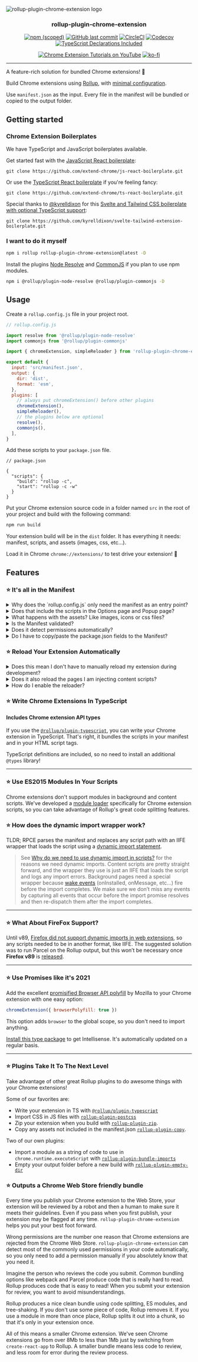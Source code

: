 
<Image
  width={200}
  height={200}
  src="/rollup-plugin-logo.png"
  alt="rollup-plugin-chrome-extension logo"
/>

<h3 align="center">rollup-plugin-chrome-extension</h3>

<div align="center">

[![npm (scoped)](https://img.shields.io/npm/v/rollup-plugin-chrome-extension.svg)](https://www.npmjs.com/package/rollup-plugin-chrome-extension)
[![GitHub last commit](https://img.shields.io/github/last-commit/extend-chrome/rollup-plugin-chrome-extension.svg?logo=github)](https://github.com/extend-chrome/rollup-plugin-chrome-extension)
[![CircleCI](https://img.shields.io/circleci/build/github/extend-chrome/rollup-plugin-chrome-extension?token=31f554b1e0c742c0ed5ccab825000c78e65791ba)](https://circleci.com/gh/extend-chrome/rollup-plugin-chrome-extension)
[![Codecov](https://img.shields.io/codecov/c/github/extend-chrome/rollup-plugin-chrome-extension)](https://codecov.io/gh/extend-chrome/rollup-plugin-chrome-extension)
[![TypeScript Declarations Included](https://img.shields.io/badge/types-TypeScript-informational)](#typescript)

</div>

<div align="center">

[![Chrome Extension Tutorials on YouTube](https://img.shields.io/badge/Chrome%20Extension%20Tutorials-YouTube-c4302b.svg)](https://www.youtube.com/channel/UCVj3dGw75v8aHFYD6CL1tFg)
[![ko-fi](https://img.shields.io/badge/Buy%20us%20a%20tea-ko--fi-29ABE0)](https://ko-fi.com/jacksteam)

</div>

---

A feature-rich solution for bundled Chrome extensions! 💯

Build Chrome extensions using
[Rollup](https://rollupjs.org/guide/en/), with
[minimal configuration](#usage).

Use `manifest.json` as the input. Every file in the manifest will
be bundled or copied to the output folder.

## Getting started

### Chrome Extension Boilerplates

We have TypeScript and JavaScript boilerplates available.

Get started fast with the
[JavaScript React boilerplate](https://github.com/extend-chrome/js-react-boilerplate):

```
git clone https://github.com/extend-chrome/js-react-boilerplate.git
```

Or use the [TypeScript React boilerplate](https://github.com/extend-chrome/ts-react-boilerplate) if you're feeling
fancy:

```
git clone https://github.com/extend-chrome/ts-react-boilerplate.git
```

Special thanks to [@kyrelldixon](https://www.kyrelldixon.com/) for this [Svelte and Tailwind CSS boilerplate with optional TypeScript support](https://github.com/kyrelldixon/svelte-tailwind-extension-boilerplate):

```
git clone https://github.com/kyrelldixon/svelte-tailwind-extension-boilerplate.git
```

### I want to do it myself

```sh
npm i rollup rollup-plugin-chrome-extension@latest -D
```

Install the plugins
[Node Resolve](https://www.npmjs.com/package/@rollup/plugin-node-resolve)
and [CommonJS](https://github.com/rollup/@rollup/plugin-commonjs)
if you plan to use npm modules.

```sh
npm i @rollup/plugin-node-resolve @rollup/plugin-commonjs -D
```

## Usage

Create a `rollup.config.js` file in your project root.

```javascript
// rollup.config.js

import resolve from '@rollup/plugin-node-resolve'
import commonjs from '@rollup/plugin-commonjs'

import { chromeExtension, simpleReloader } from 'rollup-plugin-chrome-extension'

export default {
  input: 'src/manifest.json',
  output: {
    dir: 'dist',
    format: 'esm',
  },
  plugins: [
    // always put chromeExtension() before other plugins
    chromeExtension(),
    simpleReloader(),
    // the plugins below are optional
    resolve(),
    commonjs(),
  ],
}
```

Add these scripts to your `package.json` file.

```jsonc
// package.json

{
  "scripts": {
    "build": "rollup -c",
    "start": "rollup -c -w"
  }
}
```

Put your Chrome extension source code in a folder named `src` in
the root of your project and build with the following command:

```sh
npm run build
```

Your extension build will be in the `dist` folder. It has
everything it needs: manifest, scripts, and assets (images, css,
etc...).

Load it in Chrome `chrome://extensions/` to test drive your
extension! 🚗

## Features

### ⭐️ It's all in the Manifest

<div style={{paddingLeft: '30px', paddingBottom: '10px'}}>

<details>
  <summary>
    Why does the `rollup.config.js` only need the manifest as an entry point?
  </summary>
  <br />
  `rollup-plugin-chrome-extension` parses your manifest and bundles the scripts
  in your background page, content scripts, option page and popup page
</details>

<details>
  <summary>
    Does that include the scripts in the Options page and Popup page?
  </summary>
  <br />
  `rollup-plugin-chrome-extension` uses the JS or even TS files in your HTML
  files as entry points. Shared code is split out into chunks automatically, so
  libraries like React and Lodash aren't bundled into your extension multiple
  times.
</details>

<details>
  <summary>
    What happens with the assets? Like images, icons or css files?
  </summary>
  <br />
  All assets declared in the manifest (including files in
  `web_accessible_resources`, any image, icon, font, and even CSS files) are
  automatically copied into the output folder. Even the images in your HTML
  files get copied over. NOTE: This only includes assets in the html itself. If
  you import images or CSS in a JavaScript file, you will need an additional
  plugin.
</details>

<details>
  <summary>Is the Manifest validated?</summary>
  <br />
  `rollup-plugin-chrome-extension` validates your output manifest, so you
  discover mistakes when you build, not in a cryptic Chrome alert later.
</details>

<details>
  <summary>Does it detect permissions automatically?</summary>
  <br />
  `rollup-plugin-chrome-extension` statically analyzes your bundled code,
  detects any required permissions and adds them to the manifest in the `dist`
  folder. Any permissions in the source manifest are always included.
</details>

<details>
<summary>Do I have to copy/paste the package.json fields to the Manifest?</summary>
<br/>
You can omit `manifest_version`, `version`, `name`, and
`description` from your source `manifest.json`. We'll fill them
out automatically from your `package.json`, if you use an npm
script to run Rollup. Just manage your version number in
`package.json` and it will reflect in your extension build.

Don't worry, any value in your source manifest will take over! 😉

</details>

</div>

### ⭐️ Reload Your Extension Automatically

<div style={{paddingLeft: '30px', paddingBottom: '10px'}}>

<details>
  <summary>
    Does this mean I don't have to manually reload my extension during
    development?
  </summary>
  <br />
  Improve your development experience with our reloader! You won't have to
  reload your Chrome extension every time you make a change to your code. We
  know what a pain it can be to forget and wonder, "Why isn't this change
  working? 😟".
</details>

<details>
  <summary>
    Does it also reload the pages I am injecting content scripts?
  </summary>
  <br />
  Ever got the error `"Extension context invalidated"` in your content script?
  That happens when the extension reloads but the content script doesn't. Our
  reloader makes sure that doesn't happen by reloading your content scripts when
  it reloads your extension automatically.
</details>

<details>
  <summary>How do I enable the reloader?</summary>
  <br />
  If you include the helper plugin `simpleReloader` in your config, when Rollup
  is in watch mode your background page will include an auto-reloader script.
  This will reload your extension every time Rollup produces a new build.
</details>

</div>

### ⭐️ Write Chrome Extensions In TypeScript

#### Includes Chrome extension API types

If you use the
[`@rollup/plugin-typescript`](https://www.npmjs.com/package/@rollup/plugin-typescript),
you can write your Chrome extension in TypeScript. That's right,
it bundles the scripts in your manifest and in your HTML script
tags.

TypeScript definitions are included, so no need to install an
additional `@types` library!

---

### ⭐️ Use ES2015 Modules In Your Scripts

Chrome extensions don't support modules in background and content scripts. We've developed a [module loader](https://github.com/extend-chrome/rollup-plugin-chrome-extension/blob/master/API.md#options-dynamic-import-wrapper) specifically for Chrome extension scripts, so you can take advantage of Rollup's great code splitting features.

### ⭐️ How does the dynamic import wrapper work?

TLDR; RPCE parses the manifest and replaces any script path with an IIFE wrapper that loads the script using a [dynamic import statement](https://developer.mozilla.org/en-US/docs/Web/JavaScript/Reference/Statements/import#dynamic_imports).

> See [Why do we need to use dynamic import in scripts?](https://github.com/extend-chrome/rollup-plugin-chrome-extension/blob/master/API.md#why-do-we-need-to-use-dynamic-import-in-scripts) for the reasons we need dynamic imports.
> Content scripts are pretty straight forward, and the wrapper they use is just an IIFE that loads the script and logs any import errors.
> Background pages need a special wrapper because [wake events](https://developer.chrome.com/docs/extensions/mv2/background_pages/) (onInstalled, onMessage, etc...) fire before the import completes. We make sure we don’t miss any events by capturing all events that occur before the import promise resolves and then re-dispatch them after the import completes.

---

### ⭐️ What About FireFox Support?

Until v89, [Firefox did not support dynamic imports in web extensions](https://bugzilla.mozilla.org/show_bug.cgi?id=1536094), so any scripts needed to be in another format, like IIFE. The suggested solution was to run Parcel on the Rollup output, but this won’t be necessary once **Firefox v89** is [released](https://wiki.mozilla.org/Release_Management/Release_owners).

---

### ⭐️ Use Promises like it's 2021

Add the excellent [promisified Browser API polyfill](https://github.com/mozilla/webextension-polyfill) by Mozilla to your
Chrome extension with one easy option:

```javascript
chromeExtension({ browserPolyfill: true })
```

This option adds `browser` to the global scope, so you don't need to import anything.

[Install this type package](https://www.npmjs.com/package/@types/firefox-webext-browser) to get Intellisense. It's automatically updated on a regular basis.

---

### ⭐️ Plugins Take It To The Next Level

Take advantage of other great Rollup plugins to do awesome things
with your Chrome extensions!

Some of our favorites are:

- Write your extension in TS with
  [`@rollup/plugin-typescript`](https://www.npmjs.com/package/@rollup/plugin-typescript)
- Import CSS in JS files with
  [`rollup-plugin-postcss`](https://www.npmjs.com/package/rollup-plugin-postcss)
- Zip your extension when you build with
  [`rollup-plugin-zip`](https://www.npmjs.com/package/rollup-plugin-zip).
- Copy any assets not included in the manifest.json
  [`rollup-plugin-copy`](https://github.com/vladshcherbin/rollup-plugin-copy).

Two of our own plugins:

- Import a module as a string of code to use in
  `chrome.runtime.executeScript` with
  [`rollup-plugin-bundle-imports`](https://www.npmjs.com/package/rollup-plugin-bundle-imports)
- Empty your output folder before a new build with
  [`rollup-plugin-empty-dir`](https://www.npmjs.com/package/rollup-plugin-empty-dir)

### ⭐️ Outputs a Chrome Web Store friendly bundle

Every time you publish your Chrome extension to the Web Store,
your extension will be reviewed by a robot and then a human to
make sure it meets their guidelines. Even if you pass when you
first publish, your extension may be flagged at any time.
`rollup-plugin-chrome-extension` helps you put your best foot
forward.

Wrong permissions are the number one reason that Chrome
extensions are rejected from the Chrome Web Store.
`rollup-plugin-chrome-extension` can detect most of the commonly
used permissions in your code automatically, so you only need to
add a permission manually if you absolutely know that you need
it.

Imagine the person who reviews the code you submit. Common
bundling options like webpack and Parcel produce code that is
really hard to read. Rollup produces code that is easy to read!
When you submit your extension for review, you want to avoid
misunderstandings.

Rollup produces a nice clean bundle using code splitting, ES
modules, and tree-shaking. If you don't use some piece of code,
Rollup removes it. If you use a module in more than once place,
Rollup splits it out into a chunk, so that it's only in your
extension once.

All of this means a smaller Chrome extension. We've seen Chrome
extensions go from over 8Mb to less than 1Mb just by switching
from `create-react-app` to Rollup. A smaller bundle means less
code to review, and less room for error during the review
process.
